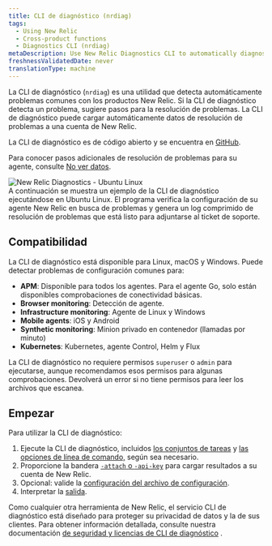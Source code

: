 ```yaml
---
title: CLI de diagnóstico (nrdiag)
tags:
  - Using New Relic
  - Cross-product functions
  - Diagnostics CLI (nrdiag)
metaDescription: Use New Relic Diagnostics CLI to automatically diagnose common problems with New Relic agents and send the results to Support.
freshnessValidatedDate: never
translationType: machine
---
```


La CLI de diagnóstico (`nrdiag`) es una utilidad que detecta automáticamente problemas comunes con los productos New Relic. Si la CLI de diagnóstico detecta un problema, sugiere pasos para la resolución de problemas. La CLI de diagnóstico puede cargar automáticamente datos de resolución de problemas a una cuenta de New Relic.

La CLI de diagnóstico es de código abierto y se encuentra en [GitHub](https://github.com/newrelic/newrelic-diagnostics-cli).

Para conocer pasos adicionales de resolución de problemas para su agente, consulte [No ver datos](/docs/agents/manage-apm-agents/troubleshooting/not-seeing-data).

<img title="New Relic Diagnostics - Ubuntu Linux" alt="New Relic Diagnostics - Ubuntu Linux" src="/images/solutions_screenshot-crop_ubuntu-diagnostics.gif" />

<figcaption>
  A continuación se muestra un ejemplo de la CLI de diagnóstico ejecutándose en Ubuntu Linux. El programa verifica la configuración de su agente New Relic en busca de problemas y genera un log comprimido de resolución de problemas que está listo para adjuntarse al ticket de soporte.
</figcaption>

## Compatibilidad

La CLI de diagnóstico está disponible para Linux, macOS y Windows. Puede detectar problemas de configuración comunes para:

* <DNT>**APM**</DNT>: Disponible para todos los <InlinePopover type="apm" />agentes. Para el agente Go, solo están disponibles comprobaciones de conectividad básicas.
* <DNT>**Browser monitoring**</DNT>: Detección de <InlinePopover type="browser" />agente.
* <DNT>**Infrastructure monitoring**</DNT>: Agente de Linux y Windows
* <DNT>**Mobile agents**</DNT>: iOS y Android
* <DNT>**Synthetic monitoring**</DNT>: Minion privado en contenedor (llamadas por minuto)
* <DNT>**Kubernetes**</DNT>: Kubernetes, agente Control, Helm y Flux

La CLI de diagnóstico no requiere permisos `superuser` o `admin` para ejecutarse, aunque recomendamos esos permisos para algunas comprobaciones. Devolverá un error si no tiene permisos para leer los archivos que escanea.

## Empezar

Para utilizar la CLI de diagnóstico:

1. Ejecute la CLI de diagnóstico, incluidos [los conjuntos de tareas](/docs/new-relic-solutions/solve-common-issues/diagnostics-cli-nrdiag/run-diagnostics-cli-nrdiag) y [las opciones de línea de comando,](/docs/using-new-relic/cross-product-functions/diagnostics-cli-nrdiag/pass-command-line-options-nrdiag) según sea necesario.
2. Proporcione la bandera [`-attach` o `-api-key`](/docs/using-new-relic/cross-product-functions/diagnostics-cli-nrdiag/pass-command-line-options-nrdiag) para cargar resultados a su cuenta de New Relic.
3. Opcional: valide la [configuración del archivo de configuración](/docs/using-new-relic/cross-product-functions/diagnostics-cli-nrdiag/validate-config-file-settings-nrdiag).
4. Interpretar la [salida](/docs/using-new-relic/cross-product-functions/diagnostics-cli-nrdiag/interpret-nrdiag-output).

Como cualquier otra herramienta de New Relic, el servicio CLI de diagnóstico está diseñado para proteger su privacidad de datos y la de sus clientes. Para obtener información detallada, consulte nuestra documentación [de seguridad y licencias de CLI de diagnóstico](/docs/using-new-relic/cross-product-functions/diagnostics-cli-nrdiag/diagnostics-cli-licensing-security) .
